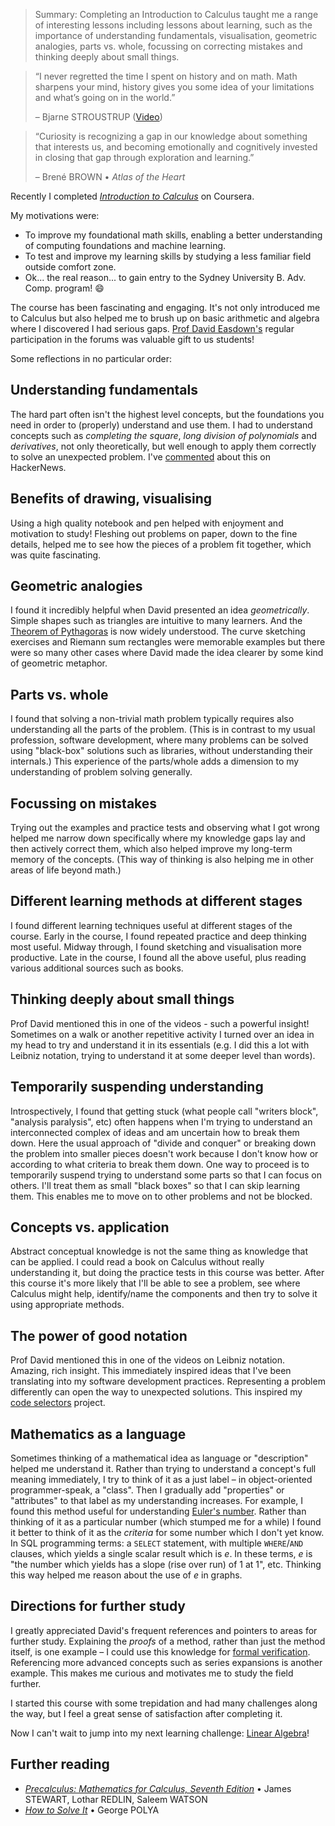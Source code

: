
> Summary: Completing an Introduction to Calculus taught me a range of interesting lessons including lessons about learning, such as the importance of understanding fundamentals, visualisation, geometric analogies, parts vs. whole, focussing on correcting mistakes and thinking deeply about small things.

> “I never regretted the time I spent on history and on math. Math sharpens
> your mind, history gives you some idea of your limitations and what’s going
> on in the world.”
>
> – Bjarne STROUSTRUP ([Video](https://www.youtube.com/watch?v=-QxI-RP6-HM))

> “Curiosity is recognizing a gap in our knowledge about something that
> interests us, and becoming emotionally and cognitively invested in closing
> that gap through exploration and learning.”
>
> – Brené BROWN • _Atlas of the Heart_

Recently I completed [*Introduction to Calculus*](https://www.coursera.org/learn/introduction-to-calculus) on Coursera.

My motivations were:

* To improve my foundational math skills, enabling a better understanding of computing foundations and machine learning.
* To test and improve my learning skills by studying a less familiar field outside comfort zone.
* Ok... the real reason... to gain entry to the Sydney University B. Adv. Comp. program! 😄

The course has been fascinating and engaging. It's not only introduced me to Calculus but also helped me to brush up on basic arithmetic and algebra where I discovered I had serious gaps. [Prof David Easdown's](https://www.sydney.edu.au/science/about/our-people/academic-staff/david-easdown.html) regular participation in the forums was valuable gift to us students!

Some reflections in no particular order:

## Understanding fundamentals

The hard part often isn't the highest level concepts, but the foundations you need in order to (properly) understand and use them. I had to understand concepts such as *completing the square*, *long division of polynomials* and *derivatives*, not only theoretically, but well enough to apply them correctly to solve an unexpected problem. I've [commented](https://news.ycombinator.com/item?id=40083488) about this on HackerNews.

## Benefits of drawing, visualising

Using a high quality notebook and pen helped with enjoyment and motivation to study! Fleshing out problems on paper, down to the fine details, helped me to see how the pieces of a problem fit together, which was quite fascinating. <MdxImg alt="Scan of drawings I made while studying sinusoidal curves" src="/images/articles/studying-calculus/studying-calculus-1.jpg" width={300} />

## Geometric analogies

I found it incredibly helpful when David presented an idea *geometrically*. Simple shapes such as triangles are intuitive to many learners. And the [Theorem of Pythagoras](https://en.wikipedia.org/wiki/Pythagorean_theorem) is now widely understood. The curve sketching exercises and Riemann sum rectangles were memorable examples but there were so many other cases where David made the idea clearer by some kind of geometric metaphor.

## Parts vs. whole

I found that solving a non-trivial math problem typically requires also understanding all the parts of the problem. (This is in contrast to my usual profession, software development, where many problems can be solved using "black-box" solutions such as libraries, without understanding their internals.) This experience of the parts/whole adds a dimension to my understanding of problem solving generally.

## Focussing on mistakes

Trying out the examples and practice tests and observing what I got wrong helped me narrow down specifically where my knowledge gaps lay and then actively correct them, which also helped improve my long-term memory of the concepts. (This way of thinking is also helping me in other areas of life beyond math.)

## Different learning methods at different stages

I found different learning techniques useful at different stages of the course. Early in the course, I found repeated practice and deep thinking most useful. Midway through, I found sketching and visualisation more productive. Late in the course, I found all the above useful, plus reading various additional sources such as books.

## Thinking deeply about small things

Prof David mentioned this in one of the videos - such a powerful insight! Sometimes on a walk or another repetitive activity I turned over an idea in my head to try and understand it in its essentials (e.g. I did this a lot with Leibniz notation, trying to understand it at some deeper level than words).

## Temporarily suspending understanding

Introspectively, I found that getting stuck (what people call "writers block", "analysis paralysis", etc) often happens when I'm trying to understand an interconnected complex of ideas and am uncertain how to break them down. Here the usual approach of "divide and conquer" or breaking down the problem into smaller pieces doesn't work because I don't know how or according to what criteria to break them down. One way to proceed is to temporarily suspend trying to understand some parts so that I can focus on others. I'll treat them as small "black boxes" so that I can skip learning them. This enables me to move on to other problems and not be blocked.

## Concepts vs. application

Abstract conceptual knowledge is not the same thing as knowledge that can be applied. I could read a book on Calculus without really understanding it, but doing the practice tests in this course was better. After this course it's more likely that I'll be able to see a problem, see where Calculus might help, identify/name the components and then try to solve it using appropriate methods.

## The power of good notation

Prof David mentioned this in one of the videos on Leibniz notation. Amazing, rich insight. This immediately inspired ideas that I've been translating into my software development practices. Representing a problem differently can open the way to unexpected solutions. This inspired my [code selectors](/projects/codeselectors) project.

## Mathematics as a language

Sometimes thinking of a mathematical idea as language or "description" helped me understand it. Rather than trying to understand a concept's full meaning immediately, I try to think of it as a just label – in object-oriented programmer-speak, a "class". Then I gradually add "properties" or "attributes" to that label as my understanding increases. For example, I found this method useful for understanding [Euler's number](https://en.wikipedia.org/wiki/E_(mathematical_constant)). Rather than thinking of it as a particular number (which stumped me for a while) I found it better to think of it as the *criteria* for some number which I don't yet know. In SQL programming terms: a `SELECT` statement, with multiple `WHERE`/`AND` clauses, which yields a single scalar result which is _e_. In these terms, *e* is "the number which yields has a slope (rise over run) of 1 at 1", etc. Thinking this way helped me reason about the use of *e* in graphs.

## Directions for further study

I greatly appreciated David's frequent references and pointers to areas for further study. Explaining the *proofs* of a method, rather than just the method itself, is one example – I could use this knowledge for [formal verification](https://en.wikipedia.org/wiki/Formal_verification). Referencing more advanced concepts such as series expansions is another example. This makes me curious and motivates me to study the field further.

I started this course with some trepidation and had many challenges along the way, but I feel a great sense of satisfaction after completing it.

Now I can't wait to jump into my next learning challenge: [Linear Algebra](https://www.coursera.org/learn/introduction-to-linear-algebra)!

## Further reading

- [_Precalculus: Mathematics for Calculus, Seventh Edition_](https://www.amazon.com.au/Precalculus-Mathematics-Calculus-James-Stewart/dp/1305071751) • James STEWART, Lothar REDLIN, Saleem WATSON
- [_How to Solve It_](https://en.wikipedia.org/wiki/How_to_Solve_It) • George POLYA

